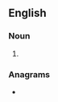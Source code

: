 ==English==

===Noun===
{{head|en|noun plural form}}

# {{plural of|separator|lang=en}}

===Anagrams===
* {{anagrams|en|a=aaeoprrsst|sea parrots|sea-parrots}}
